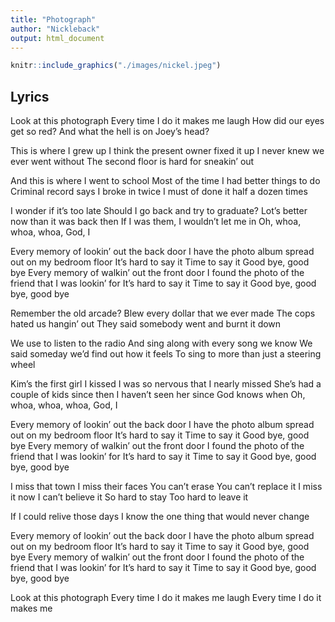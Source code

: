 ```yaml
---
title: "Photograph"
author: "Nickleback"
output: html_document
---
```


```r
knitr::include_graphics("./images/nickel.jpeg")
```

## Lyrics

Look at this photograph
Every time I do it makes me laugh
How did our eyes get so red?
And what the hell is on Joey's head?

This is where I grew up
I think the present owner fixed it up
I never knew we ever went without
The second floor is hard for sneakin' out

And this is where I went to school
Most of the time I had better things to do
Criminal record says I broke in twice
I must of done it half a dozen times

I wonder if it's too late
Should I go back and try to graduate?
Lot's better now than it was back then
If I was them, I wouldn't let me in
Oh, whoa, whoa, whoa, God, I

Every memory of lookin' out the back door
I have the photo album spread out on my bedroom floor
It's hard to say it
Time to say it
Good bye, good bye
Every memory of walkin' out the front door
I found the photo of the friend that I was lookin' for
It's hard to say it
Time to say it
Good bye, good bye, good bye

Remember the old arcade?
Blew every dollar that we ever made
The cops hated us hangin' out
They said somebody went and burnt it down

We use to listen to the radio
And sing along with every song we know
We said someday we'd find out how it feels
To sing to more than just a steering wheel

Kim's the first girl I kissed
I was so nervous that I nearly missed
She's had a couple of kids since then
I haven't seen her since God knows when
Oh, whoa, whoa, whoa, God, I

Every memory of lookin' out the back door
I have the photo album spread out on my bedroom floor
It's hard to say it
Time to say it
Good bye, good bye
Every memory of walkin' out the front door
I found the photo of the friend that I was lookin' for
It's hard to say it
Time to say it
Good bye, good bye, good bye

I miss that town
I miss their faces
You can't erase
You can't replace it
I miss it now
I can't believe it
So hard to stay
Too hard to leave it

If I could relive those days
I know the one thing that would never change

Every memory of lookin' out the back door
I have the photo album spread out on my bedroom floor
It's hard to say it
Time to say it
Good bye, good bye
Every memory of walkin' out the front door
I found the photo of the friend that I was lookin' for
It's hard to say it
Time to say it
Good bye, good bye, good bye

Look at this photograph
Every time I do it makes me laugh
Every time I do it makes me